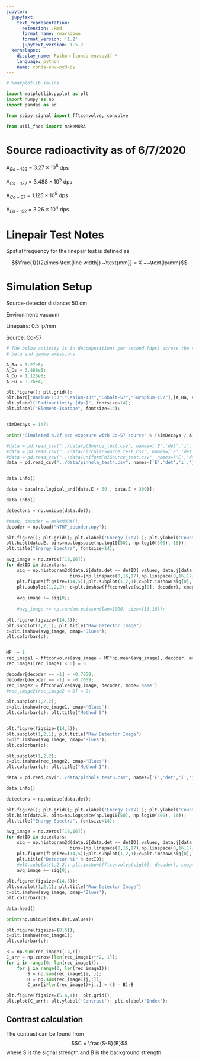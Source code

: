 ```yaml
---
jupyter:
  jupytext:
    text_representation:
      extension: .Rmd
      format_name: rmarkdown
      format_version: '1.2'
      jupytext_version: 1.5.2
  kernelspec:
    display_name: Python [conda env:py3] *
    language: python
    name: conda-env-py3-py
---
```


```python
# %matplotlib inline

import matplotlib.pyplot as plt
import numpy as np
import pandas as pd

from scipy.signal import fftconvolve, convolve

from util_fncs import makeMURA
```

# Source radioactivity as of 6/7/2020

A$_{Ba-133}$ = $3.27 \times 10^5$ dps

A$_{Cs-137}$ = $3.488 \times 10^5$ dps

A$_{Co-57}$  = $1.125 \times 10^5$ dps

A$_{Eu-152}$ = $3.26 \times 10^4$ dps


# Linepair Test Notes

Spatial frequency for the linepair test is defined as

$$\frac{1}{(2\times \text{line width}) ~\text{mm}} = X ~~\text{lp/mm}$$


# Simulation Setup

Source-detector distance: 50 cm

Environment: vacuum

Linepairs: 0.5 lp/mm

Source: Co-57

```python
# The below activity is in decompositions per second [dps] across the spectra and modality of 
# beta and gamma emissions.

A_Ba = 3.27e5;
A_Cs = 3.488e5;
A_Co = 1.125e5;
A_Eu = 3.26e4;

plt.figure(); plt.grid();
plt.bar(["Barium-133","Cesium-137","Cobalt-57","Europium-152"],[A_Ba, A_Cs, A_Co, A_Eu])
plt.ylabel("Radioactivity [dps]", fontsize=14); 
plt.xlabel("Element-Isotope", fontsize=14);


simDecays = 1e7;

print("Simulated %.2f sec exposure with Co-57 source" % (simDecays / A_Co))
```

```python
#data = pd.read_csv("../data/ptSource_test.csv", names=['E','det','i','j','x0','y0','z0']);
#data = pd.read_csv("../data/circularSource_test.csv", names=['E','det','i','j','x0','y0','z0']);
#data = pd.read_csv("../data/uniformPhiSource_test.csv", names=['E','det','i','j','x0','y0','z0']);
data = pd.read_csv("../data/pinhole_test4.csv", names=['E','det','i','j','x0','y0','z0']);


data.info()

data = data[np.logical_and(data.E > 50 , data.E < 300)];

data.info()

detectors = np.unique(data.det);

#mask, decoder = makeMURA();
decoder = np.load("NTHT_decoder.npy");

plt.figure(); plt.grid(); plt.xlabel('Energy [keV]'); plt.ylabel('Counts');
plt.hist(data.E, bins=np.logspace(np.log10(50), np.log10(300), 16));
plt.title("Energy Spectra", fontsize=14);

avg_image = np.zeros([16,16]);
for detID in detectors:
    sig = np.histogram2d(data.i[data.det == detID].values, data.j[data.det == detID].values, 
                        bins=[np.linspace(0,16,17),np.linspace(0,16,17)]);
    plt.figure(figsize=(14,5));plt.subplot(1,2,1);c=plt.imshow(sig[0], cmap='Blues'); plt.colorbar(c);
    plt.subplot(1,2,2); c=plt.imshow(fftconvolve(sig[0], decoder), cmap='Blues'); plt.colorbar(c);
    
    avg_image += sig[0];
    
    #avg_image += np.random.poisson(lam=1000, size=[16,16]);
    
plt.figure(figsize=(14,5));
plt.subplot(1,2,1); plt.title("Raw Detector Image")
c=plt.imshow(avg_image, cmap='Blues');
plt.colorbar(c);


MF  = 1
rec_image1 = fftconvolve(avg_image - MF*np.mean(avg_image), decoder, mode='same')
rec_image1[rec_image1 < 0] = 0

decoder[decoder == -1] = -0.7059;
decoder[decoder == -1] = -0.7059;
rec_image2 = fftconvolve(avg_image, decoder, mode='same')
#rec_image2[rec_image2 < 0] = 0;

plt.subplot(1,2,2);
c=plt.imshow(rec_image1, cmap='Blues');
plt.colorbar(c); plt.title("Method 0")


plt.figure(figsize=(14,5));
plt.subplot(1,2,1); plt.title("Raw Detector Image")
c=plt.imshow(avg_image, cmap='Blues');
plt.colorbar(c);

plt.subplot(1,2,2);
c=plt.imshow(rec_image2, cmap='Blues');
plt.colorbar(c); plt.title("Method 1");
```

```python
data = pd.read_csv("../data/pinhole_test5.csv", names=['E','det','i','j','x0','y0','z0']);

data.info()

detectors = np.unique(data.det);

plt.figure(); plt.grid(); plt.xlabel('Energy [keV]'); plt.ylabel('Counts');
plt.hist(data.E, bins=np.logspace(np.log10(50), np.log10(300), 16));
plt.title("Energy Spectra", fontsize=14);

avg_image = np.zeros([16,16]);
for detID in detectors:
    sig = np.histogram2d(data.i[data.det == detID].values, data.j[data.det == detID].values, 
                        bins=[np.linspace(0,16,17),np.linspace(0,16,17)]);
    plt.figure(figsize=(14,5));plt.subplot(1,2,1);c=plt.imshow(sig[0], cmap='Blues'); plt.colorbar(c);
    plt.title("Detector %i" % detID);
    #plt.subplot(1,2,2); plt.imshow(fftconvolve(sig[0], decoder), cmap='Blues')
    avg_image += sig[0];
    
plt.figure(figsize=(14,5));
plt.subplot(1,2,1); plt.title("Raw Detector Image")
c=plt.imshow(avg_image, cmap='Blues');
plt.colorbar(c);
```

```python
data.head()

print(np.unique(data.det.values))
```

```python
plt.figure(figsize=(8,6));
c=plt.imshow(rec_image1);
plt.colorbar(c);

B = np.sum(rec_image1[14,:])
C_arr = np.zeros([len(rec_image1)**2, 1]);
for i in range(0, len(rec_image1)):
    for j in range(0, len(rec_image1)):
        S = np.sum(rec_image1[i,:]);
        B = np.sum(rec_image1[j,:]);
        C_arr[i*len(rec_image1)+j,:] = (S - B)/B

plt.figure(figsize=(5.6,4)); plt.grid();
plt.plot(C_arr); plt.ylabel('Contrast'); plt.xlabel('Index');
```

## Contrast calculation
The contrast can be found from
$$C = \frac{S-B}{B}$$
where $S$ is the signal strength and $B$ is the background strength.

